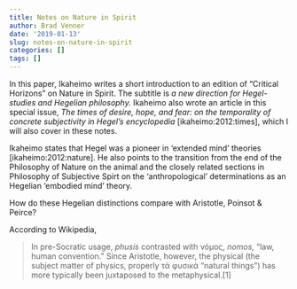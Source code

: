 ```yaml
---
title: Notes on Nature in Spirit
author: Brad Venner
date: '2019-01-13'
slug: notes-on-nature-in-spirit
categories: []
tags: []
---
```


In this paper, Ikaheimo writes a short introduction to an edition of "Critical Horizons" on Nature in Spirit.  The subtitle is *a new direction for Hegel-studies and Hegelian philosophy.*  Ikaheimo also wrote an article in this special issue, *The times of desire, hope, and fear:  on the temporality of concrete subjectivity in Hegel's encyclopedia* [ikaheimo:2012:times], which I will also cover in these notes.

Ikaheimo states that Hegel was a pioneer in 'extended mind' theories [ikaheimo:2012:nature].  He also points to the transition from the end of the Philosophy of Nature on the animal and the closely related sections in Philosophy of Subjective Spirt on the 'anthropological' determinations as an Hegelian 'embodied mind' theory.

How do these Hegelian distinctions compare with Aristotle, Poinsot & Peirce?

According to Wikipedia, 

> In pre-Socratic usage, *phusis* contrasted with νόμος, *nomos,* "law, human convention." Since Aristotle, however, the physical (the subject matter of physics, properly τὰ φυσικά "natural things") has more typically been juxtaposed to the metaphysical.[1]

